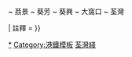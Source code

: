 {{鐵道路線 | lua = 1 |铁道系统 = 港鐵
|模板名稱 = 荃灣綫
|名稱 = [[荃灣綫]]
|代表色 = {{荃灣綫色彩}}
|車站列表 = 中環 ~ 金鐘 ~ 尖沙咀 ~ 佐敦 ~ 油麻地 ~ 旺角{{#switch:{{{mode}}}|1=| ~ 太子 ~ 深水埗 ~ 長沙灣 ~ 茘枝角 ~ 美孚}} ~ 茘景 ~ 葵芳 ~ 葵興 ~ 大窩口 ~ 荃灣

| 註釋 = 
}}<noinclude>
{{Documentation}}
[[Category:荃灣綫|*]]
[[Category:港鐵模板]]
[[Category:香港铁路模板|荃灣綫]]
</noinclude>